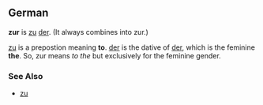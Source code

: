 ==German==

'''zur''' is [[zu]] [[der]]. (It always combines into zur.)

[[zu]] is a prepostion meaning '''to'''. [[der]] is the dative of [[der]], which is the feminine '''the'''. So, zur means ''to the'' but exclusively for the feminine gender.

=== See Also ===
* [[zu]]